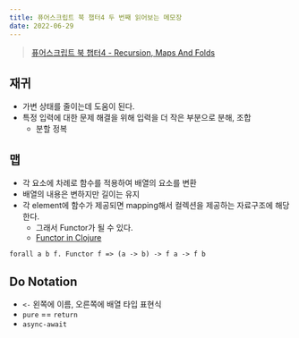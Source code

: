```yaml
---
title: 퓨어스크립트 북 챕터4 두 번째 읽어보는 메모장
date: 2022-06-29
---
```


> [퓨어스크립트 북 챕터4 - Recursion, Maps And Folds](https://book.purescript.org/chapter4.html)

## 재귀
- 가변 상태를 줄이는데 도움이 된다.
- 특정 입력에 대한 문제 해결을 위해 입력을 더 작은 부분으로 분해, 조합
    - 분할 정복

## 맵
- 각 요소에 차례로 함수를 적용하여 배열의 요소를 변환
- 배열의 내용은 변하지만 길이는 유지
- 각 element에 함수가 제공되면 mapping해서 컬렉션을 제공하는 자료구조에 해당한다.
  - 그래서 Functor가 될 수 있다.
  - [Functor in Clojure](https://www.youtube.com/watch?v=ETpUtTBHIC8)

```
forall a b f. Functor f => (a -> b) -> f a -> f b
```

## Do Notation
- `<-` 왼쪽에 이름, 오른쪽에 배열 타입 표현식
- `pure` == `return`
- `async-await`
